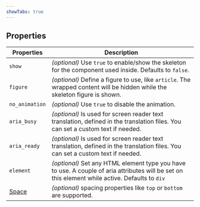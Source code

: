 ```yaml
---
showTabs: true
---
```


## Properties

| Properties                                  | Description                                                                                                                                     |
| ------------------------------------------- | ----------------------------------------------------------------------------------------------------------------------------------------------- |
| `show`                                      | _(optional)_ Use `true` to enable/show the skeleton for the component used inside. Defaults to `false`.                                         |
| `figure`                                    | _(optional)_ Define a figure to use, like `article`. The wrapped content will be hidden while the skeleton figure is shown.                     |
| `no_animation`                              | _(optional)_ Use `true` to disable the animation.                                                                                               |
| `aria_busy`                                 | _(optional)_ Is used for screen reader text translation, defined in the translation files. You can set a custom text if needed.                 |
| `aria_ready`                                | _(optional)_ Is used for screen reader text translation, defined in the translation files. You can set a custom text if needed.                 |
| `element`                                   | _(optional)_ Set any HTML element type you have to use. A couple of aria attributes will be set on this element while active. Defaults to `div` |
| [Space](/uilib/components/space/properties) | _(optional)_ spacing properties like `top` or `bottom` are supported.                                                                           |
